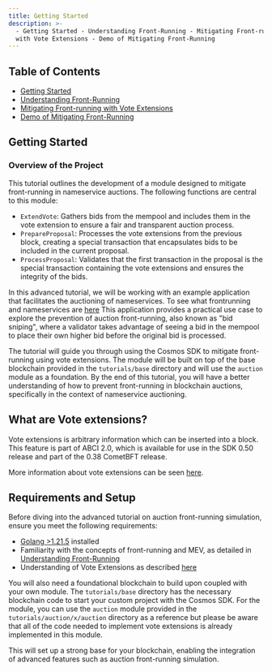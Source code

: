 ```yaml
---
title: Getting Started
description: >-
  - Getting Started - Understanding Front-Running - Mitigating Front-running
  with Vote Extensions - Demo of Mitigating Front-Running
---
```


## Table of Contents

* [Getting Started](#overview-of-the-project)
* [Understanding Front-Running](/sdk/v0.53/tutorials/vote-extensions/auction-frontrunning/understanding-frontrunning)
* [Mitigating Front-running with Vote Extensions](/sdk/v0.53/tutorials/vote-extensions/auction-frontrunning/mitigating-front-running-with-vote-extensions)
* [Demo of Mitigating Front-Running](/sdk/v0.53/tutorials/vote-extensions/auction-frontrunning/mitigating-front-running-with-vote-extesions)

## Getting Started

### Overview of the Project

This tutorial outlines the development of a module designed to mitigate front-running in nameservice auctions. The following functions are central to this module:

* `ExtendVote`: Gathers bids from the mempool and includes them in the vote extension to ensure a fair and transparent auction process.
* `PrepareProposal`: Processes the vote extensions from the previous block, creating a special transaction that encapsulates bids to be included in the current proposal.
* `ProcessProposal`: Validates that the first transaction in the proposal is the special transaction containing the vote extensions and ensures the integrity of the bids.

In this advanced tutorial, we will be working with an example application that facilitates the auctioning of nameservices. To see what frontrunning and nameservices are [here](/sdk/v0.53/tutorials/vote-extensions/auction-frontrunning/understanding-frontrunning) This application provides a practical use case to explore the prevention of auction front-running, also known as "bid sniping", where a validator takes advantage of seeing a bid in the mempool to place their own higher bid before the original bid is processed.

The tutorial will guide you through using the Cosmos SDK to mitigate front-running using vote extensions. The module will be built on top of the base blockchain provided in the `tutorials/base` directory and will use the `auction` module as a foundation. By the end of this tutorial, you will have a better understanding of how to prevent front-running in blockchain auctions, specifically in the context of nameservice auctioning.

## What are Vote extensions?

Vote extensions is arbitrary information which can be inserted into a block. This feature is part of ABCI 2.0, which is available for use in the SDK 0.50 release and part of the 0.38 CometBFT release.

More information about vote extensions can be seen [here](/sdk/v0.53/build/abci/vote-extensions).

## Requirements and Setup

Before diving into the advanced tutorial on auction front-running simulation, ensure you meet the following requirements:

* [Golang >1.21.5](https://golang.org/doc/install) installed
* Familiarity with the concepts of front-running and MEV, as detailed in [Understanding Front-Running](/sdk/v0.53/tutorials/vote-extensions/auction-frontrunning/understanding-frontrunning)
* Understanding of Vote Extensions as described [here](/sdk/v0.53/build/abci/vote-extensions)

You will also need a foundational blockchain to build upon coupled with your own module. The `tutorials/base` directory has the necessary blockchain code to start your custom project with the Cosmos SDK. For the module, you can use the `auction` module provided in the `tutorials/auction/x/auction` directory as a reference but please be aware that all of the code needed to implement vote extensions is already implemented in this module.

This will set up a strong base for your blockchain, enabling the integration of advanced features such as auction front-running simulation.
